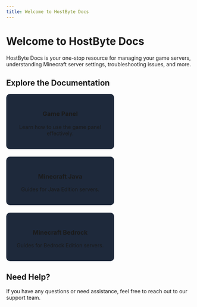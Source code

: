 ```yaml
---
title: Welcome to HostByte Docs
---
```


# Welcome to HostByte Docs

HostByte Docs is your one-stop resource for managing your game servers, understanding Minecraft server settings, troubleshooting issues, and more.

## Explore the Documentation

<div style="display: flex; gap: 20px; flex-wrap: wrap;">
  <div style="background-color: #1E293B; padding: 20px; border-radius: 10px; width: 250px; text-align: center;">
    <h3>Game Panel</h3>
    <p>Learn how to use the game panel effectively.</p>
  </div>
  <div style="background-color: #1E293B; padding: 20px; border-radius: 10px; width: 250px; text-align: center;">
    <h3>Minecraft Java</h3>
    <p>Guides for Java Edition servers.</p>
  </div>
  <div style="background-color: #1E293B; padding: 20px; border-radius: 10px; width: 250px; text-align: center;">
    <h3>Minecraft Bedrock</h3>
    <p>Guides for Bedrock Edition servers.</p>
  </div>
</div>

## Need Help?

If you have any questions or need assistance, feel free to reach out to our support team.